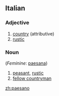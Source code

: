 ==Italian==

===Adjective===
{{it-adj|paesan}}

# [[country]] (attributive)
# [[rustic]]

===Noun===
{{it-noun|paesan|m|o|i}} (''Feminine'': [[paesana]])

# [[peasant]], [[rustic]]
# [[fellow countryman]]

[[zh:paesano]]